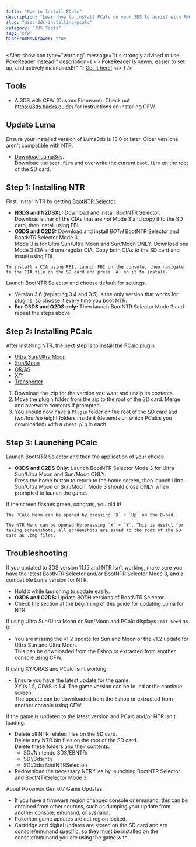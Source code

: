 ```yaml
---
title: "How to Install PCalc"
description: "Learn how to install PCalc on your 3DS to assist with RNG in Pokémon games like X/Y, ORAS, Sun/Moon, and USUM."
slug: "misc-3ds-installing-pcalc"
category: "3DS Tools"
tag: "cfw"
hideFromNavDrawer: true
---
```


<Alert
  showIcon
  type="warning"
  message="It's strongly advised to use PokeReader instead!"
  description={
    <>
      PokeReader is newer, easier to set up, and actively maintained!{" "}
      <a href="/install-pokereader">Get it here!</a>
    </>
  }
/>

## Tools

- A 3DS with CFW (Custom Firmware). Check out https://3ds.hacks.guide/ for instructions on installing CFW.

## Update Luma

Ensure your installed version of Luma3ds is 13.0 or later. Older versions aren't compatible with NTR.

- [Download Luma3ds](https://github.com/LumaTeam/Luma3DS/releases).  
  Download the `boot.firm` and overwrite the current `boot.firm` on the root of the SD card.

## Step 1: Installing NTR

First, install NTR by getting [BootNTR Selector](https://github.com/Nanquitas/BootNTR/releases).

- **N3DS and N2DSXL:** Download and install BootNTR Selector.  
  Download either of the CIAs that are _not_ Mode 3 and copy it to the SD card, then install using FBI.
- **O3DS and O2DS:** Download and install _BOTH_ BootNTR Selector and BootNTR Selector Mode 3.  
  Mode 3 is for Ultra Sun/Ultra Moon and Sun/Moon ONLY. Download one Mode 3 CIA and one regular CIA. Copy both CIAs to the SD card and install using FBI.

```
To install a CIA using FBI, launch FBI on the console, then navigate to the CIA file on the SD card and press `A` on it to install.
```

Launch BootNTR Selector and choose default for settings.

- Version 3.6 (replacing 3.4 and 3.5) is the only version that works for plugins, so choose it every time you boot NTR.
- **For O3DS and O2DS only:** Then launch BootNTR Selector Mode 3 and repeat the steps above.

## Step 2: Installing PCalc

After installing NTR, the next step is to install the PCalc plugin.

- [Ultra Sun/Ultra Moon](/downloads/pcalc/pcalc-usum.zip)
- [Sun/Moon](/downloads/pcalc/pcalc-sm.zip)
- [OR/AS](/downloads/pcalc/pcalc-oras.zip)
- [X/Y](/downloads/pcalc/pcalc-xy.zip)
- [Transporter](/downloads/pcalc/pcalc-tport.zip)

1. Download the .zip for the version you want and unzip its contents.
2. Move the plugin folder from the zip to the root of the SD card. Merge and overwrite contents if prompted.
3. You should now have a `Plugin` folder on the root of the SD card and two/four/six/eight folders inside it (depends on which PCalcs you downloaded) with a `cheat.plg` in each.

## Step 3: Launching PCalc

Launch BootNTR Selector and then the application of your choice.

- **O3DS and O2DS Only:** Launch BootNTR Selector Mode 3 for Ultra Sun/Ultra Moon and Sun/Moon ONLY.  
  Press the home button to return to the home screen, then launch Ultra Sun/Ultra Moon or Sun/Moon. Mode 3 should close ONLY when prompted to launch the game.

If the screen flashes green, congrats, you did it!

```
The PCalc Menu can be opened by pressing `X` + `Up` on the D-pad.

The NTR Menu can be opened by pressing `X` + `Y`. This is useful for taking screenshots; all screenshots are saved to the root of the SD card as .bmp files.
```

## Troubleshooting

If you updated to 3DS version 11.15 and NTR isn’t working, make sure you have the latest BootNTR Selector and/or BootNTR Selector Mode 3, and a compatible Luma version for NTR.

- Hold `X` while launching to update easily.
- **O3DS and O2DS:** Update BOTH versions of BootNTR Selector.
- Check the section at the beginning of this guide for updating Luma for NTR.

If using Ultra Sun/Ultra Moon or Sun/Moon and PCalc displays `Init Seed` as 0:

- You are missing the v1.2 update for Sun and Moon or the v1.2 update for Ultra Sun and Ultra Moon.  
  This can be downloaded from the Eshop or extracted from another console using CFW.

If using XY/ORAS and PCalc isn't working:

- Ensure you have the latest update for the game.  
  XY is 1.5, ORAS is 1.4. The game version can be found at the continue screen.  
  The update can be downloaded from the Eshop or extracted from another console using CFW.

If the game is updated to the latest version and PCalc and/or NTR isn't loading:

- Delete all NTR related files on the SD card.  
  Delete any NTR.bin files on the root of the SD card.  
  Delete these folders and their contents:
  - SD:/Nintendo 3DS/EBNTR/
  - SD:/3ds/ntr/
  - SD:/3ds/BootNTRSelector/
- Redownload the necessary NTR files by launching BootNTR Selector and BootNTRSelector Mode 3.

About Pokemon Gen 6/7 Game Updates:

- If you have a firmware region changed console or emunand, this can be obtained from other sources, such as dumping your update from another console, emunand, or sysnand.
- Pokemon game updates are not region locked.
- Cartridge and digital updates are stored on the SD card and are console/emunand specific, so they must be installed on the console/emunand you are using the game with.
